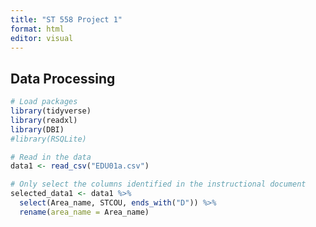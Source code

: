```yaml
---
title: "ST 558 Project 1"
format: html
editor: visual
---
```

## Data Processing


```r
# Load packages
library(tidyverse)
library(readxl)
library(DBI)
#library(RSQLite)
```

```r
# Read in the data
data1 <- read_csv("EDU01a.csv")
```

```r
# Only select the columns identified in the instructional document
selected_data1 <- data1 %>%
  select(Area_name, STCOU, ends_with("D")) %>%
  rename(area_name = Area_name)
```




